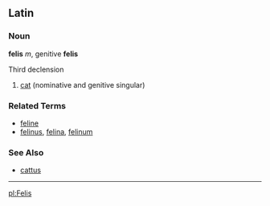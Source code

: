 ==Latin==
===Noun===
'''felis''' ''m'', genitive '''felis'''

Third declension

# [[cat]] (nominative and genitive singular)

===Related Terms===
*[[feline]]
*[[felinus]], [[felina]], [[felinum]]

===See Also===
*[[cattus]]
----
{{Taxonomy|Genus|[[Felis]]|the small [[cat]]s of the ''[[Felidae]]'' [[family]]}}

[[pl:Felis]]